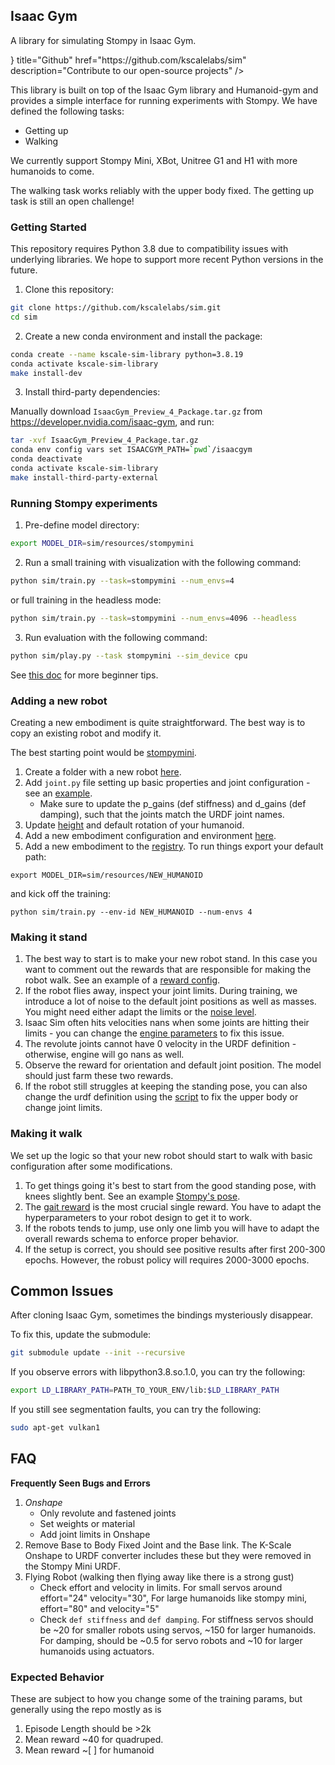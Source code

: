 
## Isaac Gym

A library for simulating Stompy in Isaac Gym.

<Cards>
  <Card
    icon={<FaGithub />}
    title="Github"
    href="https://github.com/kscalelabs/sim"
    description="Contribute to our open-source projects"
  />
</Cards>

This library is built on top of the Isaac Gym library and Humanoid-gym and provides a simple interface for running experiments with Stompy. We have defined the following tasks:

- Getting up
- Walking

We currently support Stompy Mini, XBot, Unitree G1 and H1 with more humanoids to come.

The walking task works reliably with the upper body fixed. The getting up task is still an open challenge!

### Getting Started

This repository requires Python 3.8 due to compatibility issues with underlying libraries. We hope to support more recent Python versions in the future.

1. Clone this repository:

```bash
git clone https://github.com/kscalelabs/sim.git
cd sim
```

2. Create a new conda environment and install the package:

```bash
conda create --name kscale-sim-library python=3.8.19
conda activate kscale-sim-library
make install-dev
```

3. Install third-party dependencies:

Manually download `IsaacGym_Preview_4_Package.tar.gz` from https://developer.nvidia.com/isaac-gym, and run:

```bash
tar -xvf IsaacGym_Preview_4_Package.tar.gz
conda env config vars set ISAACGYM_PATH=`pwd`/isaacgym
conda deactivate
conda activate kscale-sim-library
make install-third-party-external
```

### Running Stompy experiments

1. Pre-define model directory:

```bash
export MODEL_DIR=sim/resources/stompymini
```

2. Run a small training with visualization with the following command:

```bash
python sim/train.py --task=stompymini --num_envs=4
```

or full training in the headless mode:

```bash
python sim/train.py --task=stompymini --num_envs=4096 --headless
```

3. Run evaluation with the following command:

```bash
python sim/play.py --task stompymini --sim_device cpu
```

See [this doc](https://docs.google.com/document/d/1YZzBqIXO7oq7vIKu-BZr5ssNsi3nKtxpRPnfSnTXojA/edit?usp=sharing) for more beginner tips.

### Adding a new robot

Creating a new embodiment is quite straightforward. The best way is to copy an existing robot and modify it.

The best starting point would be [stompymini](https://github.com/kscalelabs/sim/tree/master/sim/resources/stompymini).

1. Create a folder with a new robot [here](https://github.com/kscalelabs/sim/tree/master/sim/resources).
2. Add `joint.py` file setting up basic properties and joint configuration - see an [example](https://github.com/kscalelabs/sim/blob/master/sim/resources/stompymini/joints.py).
   - Make sure to update the p_gains (def stiffness) and d_gains (def damping), such that the joints match the URDF joint names.
3. Update [height](https://github.com/kscalelabs/sim/blob/aa97ddfddcaadcac64d4f83d986548cc7fc451a6/sim/resources/stompymini/joints.py#L102) and default rotation of your humanoid.
4. Add a new embodiment configuration and environment [here](https://github.com/kscalelabs/sim/tree/master/sim/envs/humanoids).
5. Add a new embodiment to the [registry](https://github.com/kscalelabs/sim/blob/master/sim/envs/__init__.py).
To run things export your default path:

```
export MODEL_DIR=sim/resources/NEW_HUMANOID
```

and kick off the training:

```
python sim/train.py --env-id NEW_HUMANOID --num-envs 4
```

### Making it stand

1. The best way to start is to make your new robot stand. In this case you want to comment out the rewards that are responsible for making the robot walk. See an example of a [reward config](https://github.com/kscalelabs/sim/blob/aa97ddfddcaadcac64d4f83d986548cc7fc451a6/sim/envs/humanoids/stompymini_config.py#L163).
2. If the robot flies away, inspect your joint limits. During training, we introduce a lot of noise to the default joint positions as well as masses. You might need either adapt the limits or the [noise level](https://github.com/kscalelabs/sim/blob/aa97ddfddcaadcac64d4f83d986548cc7fc451a6/sim/envs/humanoids/stompy_config.py#L213).
3. Isaac Sim often hits velocities nans when some joints are hitting their limits - you can change the [engine parameters](https://github.com/kscalelabs/sim/blob/aa97ddfddcaadcac64d4f83d986548cc7fc451a6/sim/envs/humanoids/stompy_config.py#L108) to fix this issue.
4. The revolute joints cannot have 0 velocity in the URDF definition - otherwise, engine will go nans as well.
5. Observe the reward for orientation and default joint position. The model should just farm these two rewards.
6. If the robot still struggles at keeping the standing pose, you can also change the urdf definition using the [script](https://github.com/kscalelabs/sim/blob/master/sim/scripts/create_fixed_torso.py) to fix the upper body or change joint limits.

### Making it walk

We set up the logic so that your new robot should start to walk with basic configuration after some modifications.

1. To get things going it's best to start from the good standing pose, with knees slightly bent. See an example [Stompy's pose](https://github.com/kscalelabs/sim/blob/aa97ddfddcaadcac64d4f83d986548cc7fc451a6/sim/resources/stompymini/joints.py#L113).
2. The [gait reward](https://github.com/kscalelabs/sim/blob/aa97ddfddcaadcac64d4f83d986548cc7fc451a6/sim/envs/humanoids/stompy_config.py#L146) is the most crucial single reward. You have to adapt the hyperparameters to your robot design to get it to work.
3. If the robots tends to jump, use only one limb you will have to adapt the overall rewards schema to enforce proper behavior.
4. If the setup is correct, you should see positive results after first 200-300 epochs. However, the robust policy will requires 2000-3000 epochs.

## Common Issues

After cloning Isaac Gym, sometimes the bindings mysteriously disappear.

To fix this, update the submodule:

```bash
git submodule update --init --recursive
```

If you observe errors with libpython3.8.so.1.0, you can try the following:

```bash
export LD_LIBRARY_PATH=PATH_TO_YOUR_ENV/lib:$LD_LIBRARY_PATH
```

If you still see segmentation faults, you can try the following:

```bash
sudo apt-get vulkan1
```

## FAQ

**Frequently Seen Bugs and Errors**

1. _Onshape_
   - Only revolute and fastened joints
   - Set weights or material
   - Add joint limits in Onshape
2. Remove Base to Body Fixed Joint and the Base link. The K-Scale Onshape to URDF converter includes these but they were removed in the Stompy Mini URDF.
3. Flying Robot (walking then flying away like there is a strong gust)
   - Check effort and velocity in limits. For small servos around effort="24" velocity="30", For large humanoids like stompy mini, effort="80" and velocity="5"
   - Check `def stiffness` and `def damping`. For stiffness servos should be ~20 for smaller robots using servos, ~150 for larger humanoids. For damping, should be ~0.5 for servo robots and ~10 for larger humanoids using actuators.

### Expected Behavior

These are subject to how you change some of the training params, but generally using the repo mostly as is

1. Episode Length should be >2k
2. Mean reward ~40 for quadruped.
3. Mean reward ~[ ] for humanoid

